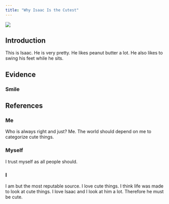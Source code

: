 ```yaml
---
title: "Why Isaac Is the Cutest"
---
```


![](images/literallyIsaac.png)

## Introduction

This is Isaac. He is very pretty. He likes peanut butter a lot. He also likes to swing his feet while he sits. 

## Evidence

### Smile

## References

### Me
Who is always right and just? Me. The world should depend on me to categorize cute things.


### Myself
I trust myself as all people should. 

### I
I am but the most reputable source. I love cute things. I think life was made to look at cute things. I love Isaac and I look at him a lot. Therefore he must be cute.
